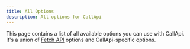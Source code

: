 ```yaml
---
title: All Options
description: All options for CallApi
---
```


This page contains a list of all available options you can use with CallApi. It's a union of [Fetch API](https://developer.mozilla.org/en-US/docs/Web/API/RequestInit) options and CallApi-specific options.

<AutoTypeTable path="./lib/callapi-options.ts" name="CallApiConfig" />
